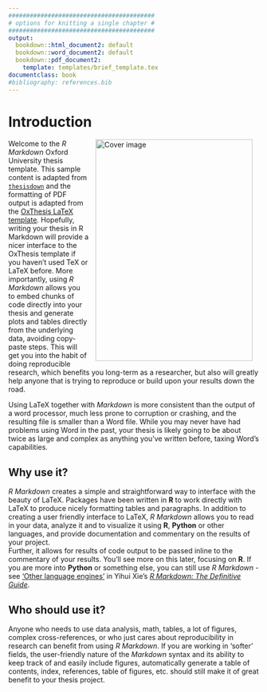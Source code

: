```yaml
---
#########################################
# options for knitting a single chapter #
#########################################
output:
  bookdown::html_document2: default
  bookdown::word_document2: default
  bookdown::pdf_document2:
    template: templates/brief_template.tex
documentclass: book
#bibliography: references.bib
---
```


# Introduction {#introduction}

\adjustmtc 
<!-- For PDF output, we must include this LaTeX command after unnumbered headings, otherwise the numbers in the mini table of contents will be incorrect -->

<!-- this adds an image in gitbook output --> 
<img src="figures/cover.png" width="315" height="445" alt="Cover image" align="right" style="margin: 0 1em 0 1em" />

Welcome to the *R Markdown* Oxford University thesis template. 
This sample content is adapted from [`thesisdown`](https://github.com/ismayc/thesisdown) and the formatting of PDF output is adapted from the [OxThesis LaTeX template](https://github.com/mcmanigle/OxThesis). 
Hopefully, writing your thesis in R Markdown will provide a nicer interface to the OxThesis template if you haven't used TeX or LaTeX before.
More importantly, using *R Markdown* allows you to embed chunks of code directly into your thesis and generate plots and tables directly from the underlying data, avoiding copy-paste steps. 
This will get you into the habit of doing reproducible research, which benefits you long-term as a researcher, but also will greatly help anyone that is trying to reproduce or build upon your results down the road.

Using LaTeX together with *Markdown* is more consistent than the output of a word processor, much less prone to corruption or crashing, and the resulting file is smaller than a Word file. 
While you may never have had problems using Word in the past, your thesis is likely going to be about twice as large and complex as anything you've written before, taxing Word's capabilities.

## Why use it? {-}
*R Markdown* creates a simple and straightforward way to interface with the beauty of LaTeX.
Packages have been written in **R** to work directly with LaTeX to produce nicely formatting tables and paragraphs. 
In addition to creating a user friendly interface to LaTeX, *R Markdown* allows you to read in your data, analyze it and to visualize it using **R**, **Python** or other languages, and provide documentation and commentary on the results of your project.  
Further, it allows for results of code output to be passed inline to the commentary of your results.
You'll see more on this later, focusing on **R**. If you are more into **Python** or something else, you can still use *R Markdown* - see ['Other language engines'](https://bookdown.org/yihui/rmarkdown/language-engines.html) in Yihui Xie's [*R Markdown: The Definitive Guide*](https://bookdown.org/yihui/rmarkdown/language-engines.html).

<!-- 
Having your code and commentary all together in one place has a plethora of benefits!
-->

## Who should use it? {-}
Anyone who needs to use data analysis, math, tables, a lot of figures, complex cross-references, or who just cares about reproducibility in research can benefit from using *R Markdown*. 
If you are working in 'softer' fields, the user-friendly nature of the *Markdown* syntax and its ability to keep track of and easily include figures, automatically generate a table of contents, index, references, table of figures, etc. should still make it of great benefit to your thesis project.